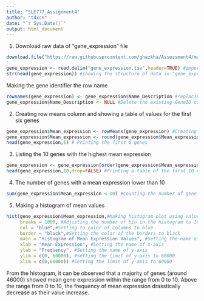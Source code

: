```yaml
---
title: "SLE777_Assignment4"
author: "tdxcn"
date: "`r Sys.Date()`"
output: html_document
---
```

1. Download raw data of "gene_expression" file 
```r
download.file("https://raw.githubusercontent.com/ghazkha/Assessment4/main/gene_expression.tsv",destfile="gene_expression.tsv") #download the "gene_expression" file from Mr.Ghazkha github
```
```r
gene_expression <- read.delim("gene_expression.tsv",header=TRUE) #import the downloaded "gene_expression" file into the local Rstudio in form of table 
str(head(gene_expression)) #showing the structure of data in "gene_expression"
```
Making the gene identifier the row name 
```r
rownames(gene_expression) <- gene_expression$Name_Description #replacing the row names in "gene_expression" with GeneIDs
gene_expression$Name_Description <- NULL #Delete the existing GeneID column
```

2. Creating row means column and showing a table of values for the first six genes
```r
gene_expression$Mean_expression <- rowMeans(gene_expression) #Creating a new column named "Mean_expression" and assigning it with mean value of columns in each row 
gene_expression$Mean_expression <- round(gene_expression$Mean_expression, digits=2) #Rounding up the value in "mean_expression" column to two decimal numbers
head(gene_expression,6) # Printing the first 6 genes
```
3. Listing the 10 genes with the highest mean expression
```r
gene_expression <- gene_expression[order(gene_expression$Mean_expression,decreasing = TRUE),] #Reordering the rows in "gene_expression" by the order of the values in "Mean_expression" from largest to smallest 
head(gene_expression,10,drop=FALSE) #Printing a table of the first 10 genes with the highest mean expression
```
4. The number of genes with a mean expression lower than 10
```r
sum(gene_expression$Mean_expression < 10) #Counting the number of gene with value in "Mean_expression" lower than 10
```
5. Making a histogram of mean values
```r
hist(gene_expression$Mean_expression,#Making histogram plot using values in the "Mean_expression" column
     breaks = 1000, #Adjusting the number of bin in the histogram to 1000  
     col = "blue",#Setting to color of columns to blue
     border = "black",#Setting the color of the borders to black
     main = "Histogram of Mean Expression Values", #Setting the name of the histogram 
     xlab = "Mean Expression", #Setting the name of x-axis 
     ylab = "Frequency", #Setting the name of y-axis
     ylim = c(0, 60000), #Setting the limit of y-axis to 60000
     xlim = c(0,60000)) #Setting the limit of y-axis to 60000
```
From the histogram, it can be observed that a majority of genes (around 46000) showed mean gene expression within the range from 0 to 10. Above the range from 0 to 10, the frequency of mean expression drasstically decrease as their value increase. 
 


